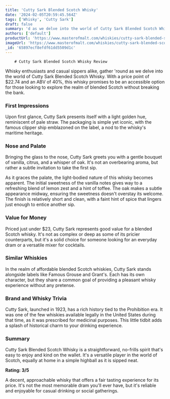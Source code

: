 ```yaml
---
title: 'Cutty Sark Blended Scotch Whisky'
date: '2024-02-05T20:59:45.564Z'
tags: ['Whisky', 'Cutty Sark']
draft: false
summary: 'd as we delve into the world of Cutty Sark Blended Scotch Whisky. With a price point of $22.74 and an ABV of 40%, this whisky prom...'
authors: ['default']
productUrl: 'https://www.masterofmalt.com/whiskies/cutty-sark-blended-scotch-whisky/'
imageUrl: 'https://www.masterofmalt.com/whiskies/cutty-sark-blended-scotch-whisky.jpg'
_id: '65897ecf8efdf61dd5509d1c'
---
```


        # Cutty Sark Blended Scotch Whisky Review

Whisky enthusiasts and casual sippers alike, gather 'round as we delve into the world of Cutty Sark Blended Scotch Whisky. With a price point of $22.74 and an ABV of 40%, this whisky promises to be an accessible option for those looking to explore the realm of blended Scotch without breaking the bank.

### First Impressions

Upon first glance, Cutty Sark presents itself with a light golden hue, reminiscent of pale straw. The packaging is simple yet iconic, with the famous clipper ship emblazoned on the label, a nod to the whisky's maritime heritage.

### Nose and Palate

Bringing the glass to the nose, Cutty Sark greets you with a gentle bouquet of vanilla, citrus, and a whisper of oak. It's not an overbearing aroma, but rather a subtle invitation to take the first sip.

As it graces the palate, the light-bodied nature of this whisky becomes apparent. The initial sweetness of the vanilla notes gives way to a refreshing blend of lemon zest and a hint of toffee. The oak makes a subtle appearance midway, ensuring the sweetness doesn't overstay its welcome. The finish is relatively short and clean, with a faint hint of spice that lingers just enough to entice another sip.

### Value for Money

Priced just under $23, Cutty Sark represents good value for a blended Scotch whisky. It's not as complex or deep as some of its pricier counterparts, but it's a solid choice for someone looking for an everyday dram or a versatile mixer for cocktails.

### Similar Whiskies

In the realm of affordable blended Scotch whiskies, Cutty Sark stands alongside labels like Famous Grouse and Grant's. Each has its own character, but they share a common goal of providing a pleasant whisky experience without any pretense.

### Brand and Whisky Trivia

Cutty Sark, launched in 1923, has a rich history tied to the Prohibition era. It was one of the few whiskies available legally in the United States during that time, as it was prescribed for medicinal purposes. This little tidbit adds a splash of historical charm to your drinking experience.

### Summary

Cutty Sark Blended Scotch Whisky is a straightforward, no-frills spirit that's easy to enjoy and kind on the wallet. It's a versatile player in the world of Scotch, equally at home in a simple highball as it is sipped neat.

**Rating: 3/5**

A decent, approachable whisky that offers a fair tasting experience for its price. It's not the most memorable dram you'll ever have, but it's reliable and enjoyable for casual drinking or social gatherings.
